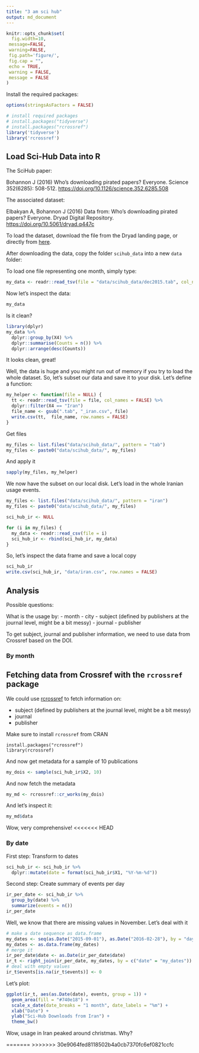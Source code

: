 ```yaml
---
title: "3 am sci hub"
output: md_document
---
```


```r
knitr::opts_chunk$set(
  fig.width=10,
 message=FALSE,
 warning=FALSE,
 fig.path='figure/',
 fig.cap = "", 
 echo = TRUE,
 warning = FALSE, 
 message = FALSE
)
```


Install the required packages:

```r
options(stringsAsFactors = FALSE)

# install required packages
# install.packages("tidyverse")
# install.packages("rcrossref")
library('tidyverse')
library('rcrossref')
```

## Load Sci-Hub Data into R

The SciHub paper:

Bohannon J (2016) Who's downloading pirated papers? Everyone. Science 352(6285): 508-512. [https://doi.org/10.1126/science.352.6285.508](https://doi.org/10.1126/science.352.6285.508)

The associated dataset:

Elbakyan A, Bohannon J (2016) Data from: Who's downloading pirated papers? Everyone. Dryad Digital Repository. [https://doi.org/10.5061/dryad.q447c](https://doi.org/10.5061/dryad.q447c)

To load the dataset, download the file from the Dryad landing page, or directly from [here](http://datadryad.org/bitstream/handle/10255/dryad.114259/scihub_data.zip?sequence=1).

After downloading the data, copy the folder `scihub_data` into a new `data` folder:

To load one file representing one month, simply type:

```r
my_data <- readr::read_tsv(file = "data/scihub_data/dec2015.tab", col_names = FALSE)
```

Now let's inspect the data:

```r
my_data
```

Is it clean?

```r
library(dplyr)
my_data %>% 
  dplyr::group_by(X4) %>% 
  dplyr::summarise(Counts = n()) %>%
  dplyr::arrange(desc(Counts))
```

It looks clean, great!

Well, the data is huge and you might run out of memory if you try to load the whole dataset. So, let's subset our data and save it to your disk. Let's define a function:

```r
my_helper <- function(file = NULL) {
  tt <- readr::read_tsv(file = file, col_names = FALSE) %>%
  dplyr::filter(X4 == "Iran")
  file_name <- gsub(".tab", "_iran.csv", file)
  write.csv(tt,  file_name, row.names = FALSE)
}
```

Get files

```r
my_files <- list.files("data/scihub_data/", pattern = "tab")
my_files <- paste0("data/scihub_data/", my_files)
```

And apply it

```r
sapply(my_files, my_helper)
```

We now have the subset on our local disk. Let's load in the whole Iranian usage events.


```r
my_files <- list.files("data/scihub_data/", pattern = "iran")
my_files <- paste0("data/scihub_data/", my_files)
```

```r
sci_hub_ir <- NULL

for (i in my_files) {
  my_data <- readr::read_csv(file = i)
  sci_hub_ir <- rbind(sci_hub_ir, my_data)
}
```

So, let's inspect the data frame and save a local copy

```r
sci_hub_ir
write.csv(sci_hub_ir, "data/iran.csv", row.names = FALSE)
```

## Analysis

Possible questions:

What is the usage by:
- month
- city
- subject (defined by publishers at the journal level, might be a bit messy)
- journal
- publisher

To get subject, journal and publisher information, we need to use data from Crossref based on the DOI.

### By month


## Fetching data from Crossref with the `rcrossref` package

We could use [rcrossref](https://github.com/ropensci/rcrossref) to fetch information on:

- subject (defined by publishers at the journal level, might be a bit messy)
- journal
- publisher

Make sure to install `rcrossref` from CRAN

```
install.packages("rcrossref")
library(rcrossref)
```

And now get metadata for a sample of 10 publications

```r
my_dois <- sample(sci_hub_ir$X2, 10)
```

And now fetch the metadata

```r
my_md <- rcrossref::cr_works(my_dois)
```

And let's inspect it:

```r
my_md$data
```

Wow, very comprehensive!
<<<<<<< HEAD

### By date

First step: Transform to dates

```r
sci_hub_ir <- sci_hub_ir %>% 
  dplyr::mutate(date = format(sci_hub_ir$X1, "%Y-%m-%d"))
```

Second step: Create summary of events per day

```r
ir_per_date <- sci_hub_ir %>% 
  group_by(date) %>% 
  summarize(events = n())
ir_per_date
```

Well, we know that there are missing values in November. Let's deal with it

```r
# make a date sequence as data.frame
my_dates <- seq(as.Date("2015-09-01"), as.Date("2016-02-28"), by = "day")
my_dates <- as.data.frame(my_dates)
# merge it
ir_per_date$date <- as.Date(ir_per_date$date)
ir_t <- right_join(ir_per_date, my_dates, by = c("date" = "my_dates"))
# deal with empty values  
ir_t$events[is.na(ir_t$events)] <- 0
```

Let's plot:

```r
ggplot(ir_t, aes(as.Date(date), events, group = 1)) + 
  geom_area(fill = "#740e18") + 
  scale_x_date(date_breaks = "1 month", date_labels = "%m") + 
  xlab("Date") +
  ylab("Sci-Hub Downloads from Iran") +
  theme_bw()
```

Wow, usage in Iran peaked around christmas. Why?


=======
>>>>>>> 30e9064fed8118502b4a0cb7370fc6ef0821ccfc
